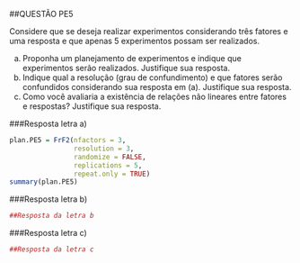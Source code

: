 ##QUESTÃO PE5

Considere que se deseja realizar experimentos considerando três fatores e uma resposta e que apenas 5 experimentos possam ser realizados.

a) Proponha um planejamento de experimentos e indique que experimentos serão realizados. Justifique sua resposta.
b) Indique qual a resolução (grau de confundimento) e que fatores serão confundidos considerando sua resposta em (a). Justifique sua resposta.
c) Como você avaliaria a existência de relações não lineares entre fatores e respostas? Justifique sua resposta.

###Resposta letra a)
```r
plan.PE5 = FrF2(nfactors = 3,
                resolution = 3,
                randomize = FALSE,
                replications = 5,
                repeat.only = TRUE)
summary(plan.PE5)
```
###Resposta letra b)
```r
##Resposta da letra b
```


###Resposta letra c)
```r
##Resposta da letra c
```

\newpage